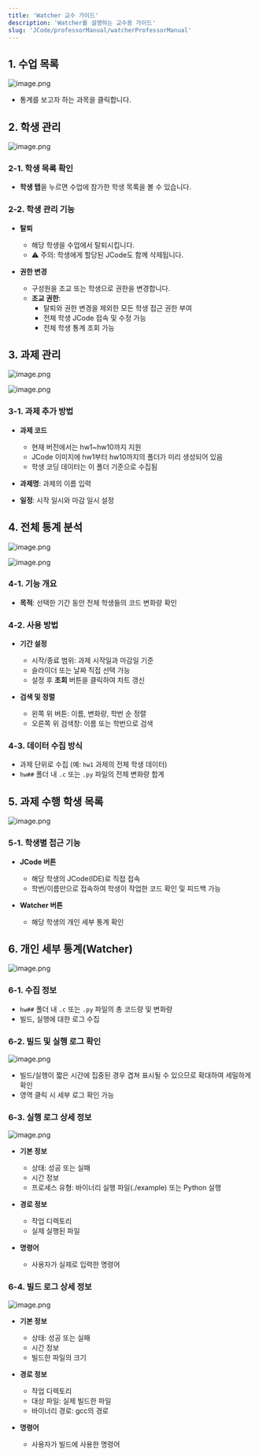 ```yaml
---
title: 'Watcher 교수 가이드'
description: 'Watcher를 설명하는 교수용 가이드'
slug: 'JCode/professorManual/watcherProfessorManual'
---
```

## 1. 수업 목록

![image.png](./images/watcher/1.png)

- 통계를 보고자 하는 과목을 클릭합니다.

## 2. 학생 관리

![image.png](./images/watcher/2.png)

### 2-1. 학생 목록 확인
- **학생 탭**을 누르면 수업에 참가한 학생 목록을 볼 수 있습니다.

### 2-2. 학생 관리 기능
- **탈퇴**
  - 해당 학생을 수업에서 탈퇴시킵니다.
  - ⚠️ 주의: 학생에게 할당된 JCode도 함께 삭제됩니다.
  
- **권한 변경**
  - 구성원을 조교 또는 학생으로 권한을 변경합니다.
  - **조교 권한**:
    - 탈퇴와 권한 변경을 제외한 모든 학생 접근 권한 부여
    - 전체 학생 JCode 접속 및 수정 가능
    - 전체 학생 통계 조회 가능

## 3. 과제 관리

![image.png](./images/watcher/3.png)

![image.png](./images/watcher/4.png)

### 3-1. 과제 추가 방법
- **과제 코드**
  - 현재 버전에서는 hw1~hw10까지 지원
  - JCode 이미지에 hw1부터 hw10까지의 폴더가 미리 생성되어 있음
  - 학생 코딩 데이터는 이 폴더 기준으로 수집됨
  
- **과제명**: 과제의 이름 입력

- **일정**: 시작 일시와 마감 일시 설정

## 4. 전체 통계 분석

![image.png](./images/watcher/5.png)

![image.png](./images/watcher/6.png)

### 4-1. 기능 개요
- **목적**: 선택한 기간 동안 전체 학생들의 코드 변화량 확인

### 4-2. 사용 방법
- **기간 설정**
  - 시작/종료 범위: 과제 시작일과 마감일 기준
  - 슬라이더 또는 날짜 직접 선택 가능
  - 설정 후 **조회** 버튼을 클릭하여 차트 갱신
  
- **검색 및 정렬**
  - 왼쪽 위 버튼: 이름, 변화량, 학번 순 정렬
  - 오른쪽 위 검색창: 이름 또는 학번으로 검색

### 4-3. 데이터 수집 방식
- 과제 단위로 수집 (예: `hw1` 과제의 전체 학생 데이터)
- `hw##` 폴더 내 `.c` 또는 `.py` 파일의 전체 변화량 합계

## 5. 과제 수행 학생 목록

![image.png](./images/watcher/7.png)

### 5-1. 학생별 접근 기능
- **JCode 버튼**
  - 해당 학생의 JCode(IDE)로 직접 접속
  - 학번/이름만으로 접속하여 학생이 작업한 코드 확인 및 피드백 가능
  
- **Watcher 버튼**
  - 해당 학생의 개인 세부 통계 확인

## 6. 개인 세부 통계(Watcher)

![image.png](./images/watcher/8.png)

### 6-1. 수집 정보
- `hw##` 폴더 내 `.c` 또는 `.py` 파일의 총 코드량 및 변화량
- 빌드, 실행에 대한 로그 수집

### 6-2. 빌드 및 실행 로그 확인

![image.png](./images/watcher/9.png)

- 빌드/실행이 짧은 시간에 집중된 경우 겹쳐 표시될 수 있으므로 확대하여 세밀하게 확인
- 영역 클릭 시 세부 로그 확인 가능

### 6-3. 실행 로그 상세 정보

![image.png](./images/watcher/10.png)

- **기본 정보**
  - 상태: 성공 또는 실패
  - 시간 정보
  - 프로세스 유형: 바이너리 실행 파일(./example) 또는 Python 실행
  
- **경로 정보**
  - 작업 디렉토리
  - 실제 실행된 파일
  
- **명령어**
  - 사용자가 실제로 입력한 명령어

### 6-4. 빌드 로그 상세 정보

![image.png](./images/watcher/11.png)

- **기본 정보**
  - 상태: 성공 또는 실패
  - 시간 정보
  - 빌드한 파일의 크기
  
- **경로 정보**
  - 작업 디렉토리
  - 대상 파일: 실제 빌드한 파일
  - 바이너리 경로: gcc의 경로
  
- **명령어**
  - 사용자가 빌드에 사용한 명령어